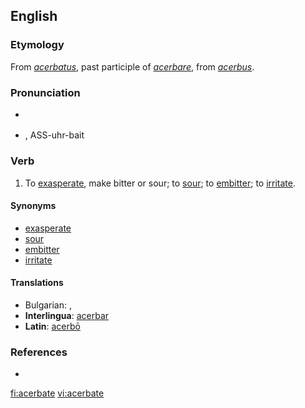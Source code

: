 ==English==

===Etymology===
From {{etyl|la}} ''[[acerbatus]]'', past participle of ''[[acerbare]]'', from ''[[acerbus]]''.

===Pronunciation===
*{{a|UK}} {{IPA|/ˈasəbeɪt/}}
* {{a|US}} {{IPA|/ˈæsəɹˌbeɪt/}}, ASS-uhr-bait

===Verb===
{{en-verb|acerbat|es}}

# To [[exasperate]], make bitter or sour; to [[sour]]; to [[embitter]]; to [[irritate]].

====Synonyms====
* [[exasperate]]
* [[sour]]
* [[embitter]]
* [[irritate]]

====Translations====
{{trans-top|exasperate}}
* Bulgarian: {{t|bg|дразня|sc=Cyrl}},  {{t|bg|ядосвам|sc=Cyrl}}
* '''Interlingua''': [[acerbar]]
* '''Latin''': [[acerbo|acerbō]]
{{trans-mid}}
{{trans-bottom}}

===References===
* {{R:Webster 1913}}

[[fi:acerbate]]
[[vi:acerbate]]